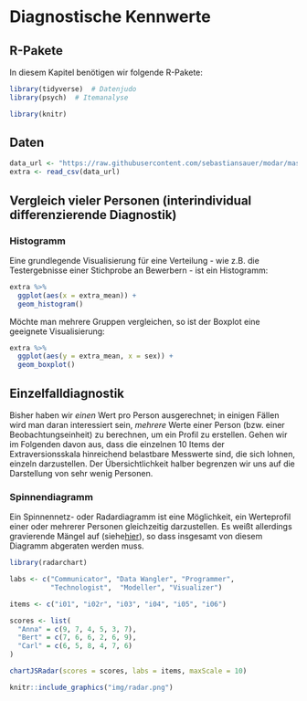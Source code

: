 
# Diagnostische Kennwerte



## R-Pakete


In diesem Kapitel benötigen wir folgende R-Pakete:


```r
library(tidyverse)  # Datenjudo
library(psych)  # Itemanalyse
```



```r
library(knitr)
```



## Daten


```r
data_url <- "https://raw.githubusercontent.com/sebastiansauer/modar/master/datasets/extra.csv"
extra <- read_csv(data_url)
```




## Vergleich vieler Personen (interindividual differenzierende Diagnostik)


### Histogramm

Eine grundlegende Visualisierung für eine Verteilung - wie z.B. die Testergebnisse einer Stichprobe an Bewerbern - ist ein Histogramm:

```r
extra %>% 
  ggplot(aes(x = extra_mean)) +
  geom_histogram()
```


Möchte man mehrere Gruppen vergleichen, so ist der Boxplot eine geeignete Visualisierung:

```r
extra %>% 
  ggplot(aes(y = extra_mean, x = sex)) +
  geom_boxplot()
```


<!-- Eine Variante, etwas aufgebügelt: -->


<!-- ```{r} -->
<!-- extra %>%  -->
<!--   mutate(sex = factor(sex)) %>%  -->
<!--   ggbetweenstats(data = extra, -->
<!--   x = sex,  -->
<!--   y = extra_mean -->
<!-- ) -->
<!-- ``` -->

<!-- Hier werden noch einige (Test-)statistiken angegeben. -->

<!-- ### Dotplot -->

<!-- Ein häufiges Szenario in der Diagnostik ist die vergleichende Analyse einer Reihe von Personen z.B. Bewerbern. Bringen wir die Gesamtwerte einer Auswahl von Personen in ein Diagramm. Ein "Dotplot" ist dazu eine interessante Möglichkeit: -->


<!-- ```{r fig.asp = 1} -->
<!-- extra %>% -->
<!--   slice_head(n=5) %>% -->
<!-- ggdotplotstats( -->
<!--   y = code, -->
<!--   x = extra_mean -->
<!-- ) -->
<!-- ``` -->



##  Einzelfalldiagnostik


Bisher haben wir *einen* Wert pro Person ausgerechnet; 
in einigen Fällen wird man daran interessiert sein, *mehrere* Werte einer Person (bzw. einer Beobachtungseinheit) zu berechnen, um ein Profil zu erstellen. 
Gehen wir im Folgenden davon aus, dass die einzelnen 10 Items der Extraversionsskala hinreichend belastbare Messwerte sind, 
die sich lohnen, einzeln darzustellen. 
Der Übersichtlichkeit halber begrenzen wir uns auf die Darstellung von sehr wenig Personen.


### Spinnendiagramm


Ein Spinnennetz- oder Radardiagramm ist eine Möglichkeit, 
ein Werteprofil einer oder mehrerer Personen gleichzeitig darzustellen. 
Es weißt allerdings gravierende Mängel auf (siehe[hier](https://rpubs.com/Xtophe/268920)), 
so dass insgesamt von diesem Diagramm abgeraten werden muss.



```r
library(radarchart)

labs <- c("Communicator", "Data Wangler", "Programmer",
          "Technologist",  "Modeller", "Visualizer")

items <- c("i01", "i02r", "i03", "i04", "i05", "i06")

scores <- list(
  "Anna" = c(9, 7, 4, 5, 3, 7),
  "Bert" = c(7, 6, 6, 2, 6, 9),
  "Carl" = c(6, 5, 8, 4, 7, 6)
)

chartJSRadar(scores = scores, labs = items, maxScale = 10)
```


```r
knitr::include_graphics("img/radar.png")
```
